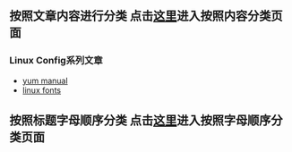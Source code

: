 == 按照文章内容进行分类  点击[[ContentIndex|这里]]进入按照内容分类页面 ==

=== Linux Config系列文章 ===
* [[yum manual]]
* [[linux fonts]]

== 按照标题字母顺序分类  点击[[WordIndex|这里]]进入按照字母顺序分类页面 ==
